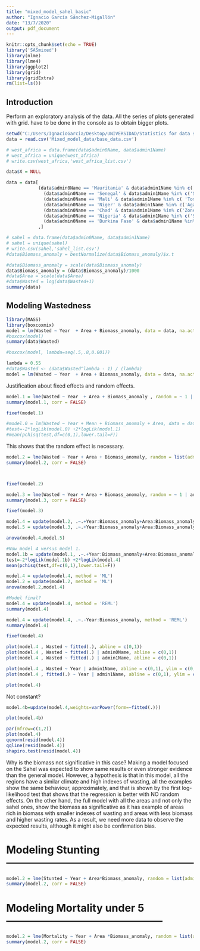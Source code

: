 ```yaml
---
title: "mixed_model_sahel_basic"
author: "Ignacio García Sánchez-Migallón"
date: "13/7/2020"
output: pdf_document
---
```



```r
knitr::opts_chunk$set(echo = TRUE)
library('SASmixed')
library(nlme)
library(lme4)
library(ggplot2)
library(grid)
library(gridExtra)
rm(list=ls())

```

## Introduction

Perform an exploratory analysis of the data.
All the series of plots generated with grid. have to be done in the console as to obtain bigger plots.

```r

setwd("C:/Users/IgnacioGarcia/Desktop/UNIVERSIDAD/Statistics for data science/Master thesis/data")
data = read.csv('Mixed_model_data/base_data.csv')

# west_africa = data.frame(data$admin0Name, data$admin1Name)
# west_africa = unique(west_africa)
# write.csv(west_africa,'west_africa_list.csv')

data$X = NULL

data = data[
            (data$admin0Name == 'Mauritania' & data$admin1Name %in% c('Hodh Ech Chargi', 'Hodh El Gharbi', 'Tagant', 'Assaba', 'Brakna',    'Gorgol', 'Guidimakha', 'Trarza', 'Nouakchott') ) |
              (data$admin0Name == 'Senegal' & data$admin1Name %in% c('Saint Louis', 'Louga', 'Matam', 'Dakar', 'Thies', 'Diourbel') ) |
              (data$admin0Name == 'Mali' & data$admin1Name %in% c( 'Tombouctou', 'Gao', 'Kayes', 'Koulikoro', 'Segou', 'Mopti') ) |
              (data$admin0Name == 'Niger' & data$admin1Name %in% c('Agadez') == FALSE ) |
              (data$admin0Name == 'Chad' & data$admin1Name %in% c('Zone 2','Zone 3','Zone 4','Zone 5') ) |
              (data$admin0Name == 'Nigeria' & data$admin1Name %in% c('Sokoto', 'Zamfara','Katsina','Kano','Jigawa','Yobe','Borno') & (data$Wasted > 0 | is.na(data$Wasted))  ) |
              (data$admin0Name == 'Burkina Faso' & data$admin1Name %in% c('Sahel', 'Nord', 'Centre-Nord') )
            ,]

# sahel = data.frame(data$admin0Name, data$admin1Name)
# sahel = unique(sahel)
# write.csv(sahel,'sahel_list.csv')
#data$Biomass_anomaly = bestNormalize(data$Biomass_anomaly)$x.t

#data$Biomass_anomaly = scale(data$Biomass_anomaly)
data$Biomass_anomaly = (data$Biomass_anomaly)/1000
#data$Area = scale(data$Area)
#data$Wasted = log(data$Wasted+1)
summary(data)

```


## Modeling Wastedness

```r
library(MASS)
library(boxcoxmix)
model = lm(Wasted ~ Year  + Area + Biomass_anomaly, data = data, na.action = na.omit)
#boxcox(model)
summary(data$Wasted)

```

```r

#boxcox(model, lambda=seq(.5,.8,0.001))

```

```r

lambda = 0.55
#data$Wasted <- (data$Wasted^lambda - 1) / (lambda)
model = lm(Wasted ~ Year  + Area + Biomass_anomaly, data = data, na.action = na.omit)

```


Justification about fixed effects and random effects.

```r

model.1 = lme(Wasted ~ Year  + Area + Biomass_anomaly , random = ~ 1 | admin1Name, data = data, na.action = na.omit)
summary(model.1, corr = FALSE)


```

```r

fixef(model.1)

```

```r

#model.0 = lm(Wasted ~ Year + Mean + Biomass_anomaly + Area, data = data, na.action = na.omit)
#test=-2*logLik(model.0) +2*logLik(model.1)
#mean(pchisq(test,df=c(0,1),lower.tail=F))
```

This shows that the random effect is necessary.

```r

model.2 = lme(Wasted ~ Year + Area + Biomass_anomaly, random = list(admin1Name = pdDiag(~admin0Name)), data = data, na.action = na.omit)
summary(model.2, corr = FALSE)




```

```r

fixef(model.2)

```


```r

model.3 = lme(Wasted ~ Year + Area + Biomass_anomaly, random = ~ 1 | admin0Name/admin1Name, data = data, na.action = na.omit)
summary(model.3, corr = FALSE)


```


```r

fixef(model.3)

```


```r

model.4 = update(model.2, .~.+Year:Biomass_anomaly+Area:Biomass_anomaly)
model.5 = update(model.3, .~.+Year:Biomass_anomaly+Area:Biomass_anomaly)


```

```r

anova(model.4,model.5)

```

```r
#Now model 4 versus model 1.
model.1b = update(model.1, .~.+Year:Biomass_anomaly+Area:Biomass_anomaly)
test=-2*logLik(model.1b) +2*logLik(model.4)
mean(pchisq(test,df=c(0,1),lower.tail=F))

```

```r
model.4 = update(model.4, method = 'ML')
model.2 = update(model.2, method = 'ML')
anova(model.2,model.4)

```

```r
#Model final?
model.4 = update(model.4, method = 'REML')
summary(model.4)
```

```r

model.4 = update(model.4, .~.-Year:Biomass_anomaly, method = 'REML')
summary(model.4)

```

```r

fixef(model.4)
```

```r


plot(model.4 , Wasted ~ fitted(.), abline = c(0,1))
plot(model.4 , Wasted ~ fitted(.) | admin0Name, abline = c(0,1))
plot(model.4 , Wasted ~ fitted(.) | admin1Name, abline = c(0,1))

```

```r


plot(model.4 , Wasted ~ Year | admin1Name, abline = c(0,1), ylim = c(0,40)) 
plot(model.4 , fitted(.) ~ Year | admin1Name, abline = c(0,1), ylim = c(0,40))

```


```r

plot(model.4)

```
Not constant?

```r

model.4b=update(model.4,weights=varPower(form=~fitted(.)))

plot(model.4b)

```


```r
par(mfrow=c(1,2))
plot(model.4)
qqnorm(resid(model.4))
qqline(resid(model.4))
shapiro.test(resid(model.4))


```

Why is the biomass not significative in this case? Making a model focused on the Sahel was expected to show same results or even stronger evidence than the general model. However, a hypothesis is that in this model, all the regions have a similar climate and high indexes of wasting, all the examples show the same behaviour, approximately, and that is shown by the first log-likelihood test that shows that the regression is better with NO random effects. On the other hand, the full model with all the areas and not only the sahel ones, show the biomass as significative as it has example of areas rich in biomass with smaller indexes of wasting and areas with less biomass and higher wasting rates. As a result, we need more data to observe the expected results, although it might also be confirmation bias.

# Modeling Stunting ------------------------------------------------------

```r
model.2 = lme(Stunted ~ Year + Area*Biomass_anomaly, random = list(admin1Name = pdDiag(~admin0Name)), data = data, na.action = na.omit)
summary(model.2, corr = FALSE)
```

# Modeling Mortality under 5 ---------------------------------------------

```r
model.2 = lme(Mortality ~ Year + Area *Biomass_anomaly, random = list(admin1Name = pdDiag(~admin0Name)), data = data, na.action = na.omit)
summary(model.2, corr = FALSE)
```